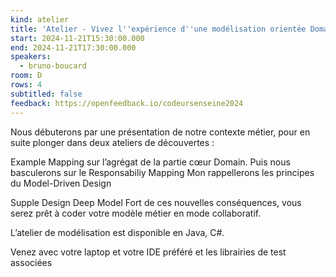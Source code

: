 ```yaml
---
kind: atelier
title: 'Atelier - Vivez l''expérience d''une modélisation orientée Domain Driven Design'
start: 2024-11-21T15:30:00.000
end: 2024-11-21T17:30:00.000
speakers:
  - bruno-boucard
room: D
rows: 4
subtitled: false
feedback: https://openfeedback.io/codeursenseine2024
---
```


Nous débuterons par une présentation de notre contexte métier, pour en suite plonger dans deux ateliers de découvertes :

Example Mapping sur l’agrégat de la partie cœur Domain.
Puis nous basculerons sur le Responsabiliy Mapping
Mon rappellerons les principes du Model-Driven Design

Supple Design
Deep Model
Fort de ces nouvelles conséquences, vous serez prêt à coder votre modèle métier en mode collaboratif.

L’atelier de modélisation est disponible en Java, C#.

Venez avec votre laptop et votre IDE préféré et les librairies de test associées

